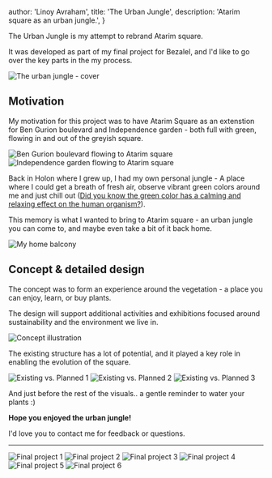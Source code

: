 
  author: 'Linoy Avraham',
  title: 'The Urban Jungle',
  description: 'Atarim square as an urban jungle.',
}


The Urban Jungle is my attempt to rebrand Atarim square.

It was developed as part of my final project for Bezalel, and I'd like to go over the key parts in the my process.

<Image src={coverTheUrbanJungle} alt="The urban jungle - cover"/>

## Motivation

My motivation for this project was to have Atarim Square as an extenstion for Ben Gurion boulevard and Independence garden - both full with green, flowing in and out of the greyish square.

<Image src={oldBgToAtarim} alt="Ben Gurion boulevard flowing to Atarim square"/>
<Image src={oldIndependenceGardenToAtarim} alt="Independence garden flowing to Atarim square"/>

Back in Holon where I grew up, I had my own personal jungle - A place where I could get a breath of fresh air, observe vibrant green colors around me and just chill out (<a href="https://www.ncbi.nlm.nih.gov/pmc/articles/PMC6379348/#:~:text=Study%201%20revealed%20that%20walking,green%20on%20the%20human%20organism." target="_blank">Did you know the green color has a calming and relaxing effect on the human organism?</a>).

This memory is what I wanted to bring to Atarim square - an urban jungle you can come to, and maybe even take a bit of it back home.

<Image src={homeBalcony} alt="My home balcony"/>

## Concept & detailed design

The concept was to form an experience around the vegetation - a place you can enjoy, learn, or buy plants.

The design will support additional activities and exhibitions focused around sustainability and the environment we live in.

<Image src={concept1} alt="Concept illustration"/>

The existing structure has a lot of potential, and it played a key role in enabling the evolution of the square.

<Image src={existingVsPlanned1} alt="Existing vs. Planned 1"/>
<Image src={existingVsPlanned2} alt="Existing vs. Planned 2"/>
<Image src={existingVsPlanned3} alt="Existing vs. Planned 3"/>

And just before the rest of the visuals.. a gentle reminder to water your plants :)

**Hope you enjoyed the urban jungle!**

I'd love you to <Link href="/about">contact me</Link> for feedback or questions.

---

<Image src={final1} alt="Final project 1"/>
<Image src={final2} alt="Final project 2"/>
<Image src={final3} alt="Final project 3"/>
<Image src={final4} alt="Final project 4"/>
<Image src={final5} alt="Final project 5"/>
<Image src={final6} alt="Final project 6"/>